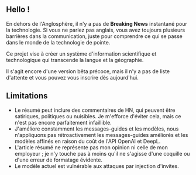 
<CallToAction />

## Hello !

En dehors de l'Anglosphère, il n'y a pas de **Breaking News** instantané pour la technologie.
Si vous ne parlez pas anglais, vous avez toujours plusieurs barrières dans la communication, juste pour comprendre ce qui se passe dans le monde de la technologie de pointe.


<Callout type="info" emoji="🗞️">

Ce projet vise à créer un système d'information scientifique et technologique qui transcende la langue et la géographie.

</Callout>

Il s'agit encore d'une version bêta précoce, mais il n'y a pas de liste d'attente et vous pouvez vous inscrire dès aujourd'hui.

## Limitations

- Le résumé peut inclure des commentaires de HN, qui peuvent être satiriques, politiques ou nuisibles. Je m'efforce d'éviter cela, mais ce n'est pas encore parfaitement infaillible.
- J'améliore constamment les messages-guides et les modèles, nous n'appliquons pas rétroactivement les messages-guides améliorés et les modèles affinés en raison du coût de l'API OpenAI et DeepL.
- L'article résumé ne représente pas mon opinion ni celle de mon employeur ; je n'y touche pas à moins qu'il ne s'agisse d'une coquille ou d'une erreur de formatage évidente.
- Le modèle actuel est vulnérable aux attaques par injection d'invites.
